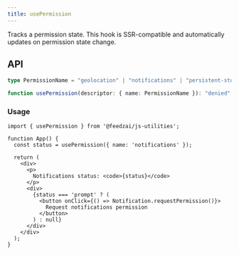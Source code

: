 ```yaml
---
title: usePermission
---
```

Tracks a permission state. This hook is SSR-compatible and automatically updates on permission state change.

## API

```typescript
type PermissionName = "geolocation" | "notifications" | "persistent-storage" | "push" | "screen-wake-lock" | "xr-spatial-tracking";

function usePermission(descriptor: { name: PermissionName }): "denied" | "granted" | "prompt" | 'not-requested' | 'requested';
```

### Usage

```tsx
import { usePermission } from '@feedzai/js-utilities';

function App() {
  const status = usePermission({ name: 'notifications' });

  return (
    <div>
      <p>
        Notifications status: <code>{status}</code>
      </p>
      <div>
        {status === 'prompt' ? (
          <button onClick={() => Notification.requestPermission()}>
            Request notifications permission
          </button>
        ) : null}
      </div>
    </div>
  );
}
```
